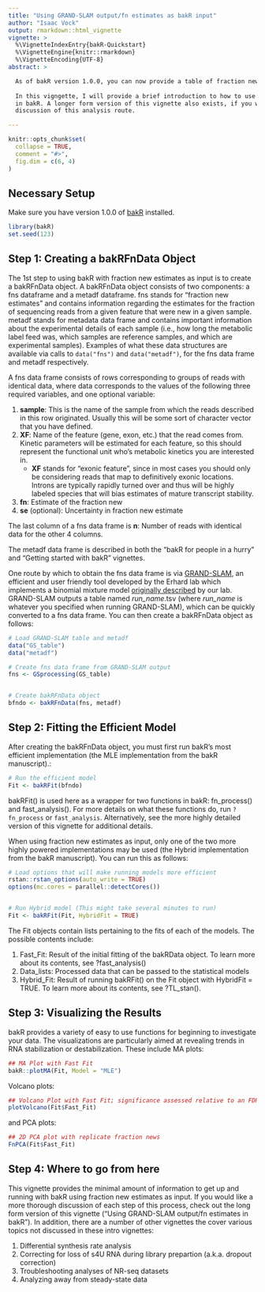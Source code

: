 ```yaml
---
title: "Using GRAND-SLAM output/fn estimates as bakR input"
author: "Isaac Vock"
output: rmarkdown::html_vignette
vignette: >
  %\VignetteIndexEntry{bakR-Quickstart}
  %\VignetteEngine{knitr::rmarkdown}
  %\VignetteEncoding{UTF-8}
abstract: >

  As of bakR version 1.0.0, you can now provide a table of fraction new estimates as input. Tools like   GRAND-SLAM provide such tables, though you can also use your own pipeline for estimating the          fraction of reads that are new in your NR-seq experiments.
  
  In this vigngette, I will provide a brief introduction to how to use this type of alternative input
  in bakR. A longer form version of this vignette also exists, if you would like a more thorough
  discussion of this analysis route.

---
```



```r
knitr::opts_chunk$set(
  collapse = TRUE,
  comment = "#>",
  fig.dim = c(6, 4)
)
```

## Necessary Setup

Make sure you have version 1.0.0 of [bakR](https://simonlabcode.github.io/bakR/index.html) installed. 

```r
library(bakR)
set.seed(123)
```

## Step 1: Creating a bakRFnData Object

The 1st step to using bakR with fraction new estimates as input is to create a bakRFnData object. A bakRFnData object consists of two components: a fns dataframe and a metadf dataframe.
fns stands for "fraction new estimates" and contains information regarding the estimates for the fraction of sequencing reads from a given feature that were new in a given sample. metadf stands
for metadata data frame and contains important information about the
experimental details of each sample (i.e., how long the metabolic label
feed was, which samples are reference samples, and which are experimental
samples). Examples of what these data structures are available via calls to 
`data("fns")` and `data("metadf")`, for the fns data frame and metadf respectively.

A fns data frame consists of rows corresponding to groups of reads with identical
data, where data corresponds to the values of the following three required variables,
and one optional variable:

1. **sample**: This is the name of the sample from which the reads described in this
row originated. Usually this will be some sort of character vector that you have
defined.
1. **XF**: Name of the feature (gene, exon, etc.) that the read comes from. Kinetic parameters will be estimated for each feature, so this should represent the functional unit who's metabolic kinetics you are interested in. 
    * **XF** stands for "exonic feature", since in most cases you        should only be considering reads that map to definitively       exonic locations. Introns are typically rapidly turned          over and thus will be highly labeled species that will          bias estimates of mature transcript stability.
1. **fn**: Estimate of the fraction new
1. **se** (optional): Uncertainty in fraction new estimate
    
The last column of a fns data frame is **n**: Number of reads with identical data for the other 4 columns.

The metadf data frame is described in both the "bakR for people in a hurry" and
"Getting started with bakR" vignettes.

One route by which to obtain the fns data frame is via [GRAND-SLAM](https://academic.oup.com/bioinformatics/article/34/13/i218/5045735), an efficient and user friendly tool developed by the Erhard lab which implements a binomial mixture model [originally described](https://www.nature.com/articles/nmeth.4582#Sec9) by our lab.
GRAND-SLAM outputs a table named *run_name*.tsv (where *run_name* is whatever you specified when running GRAND-SLAM), which can be quickly converted to a fns data frame. You can then create a bakRFnData object as follows:

```r
# Load GRAND-SLAM table and metadf
data("GS_table")
data("metadf")

# Create fns data frame from GRAND-SLAM output
fns <- GSprocessing(GS_table)


# Create bakRFnData object
bfndo <- bakRFnData(fns, metadf)

```

## Step 2: Fitting the Efficient Model

After creating the bakRFnData object, you must first run bakR's most efficient implementation (the MLE implementation from the bakR manuscript).:

```r
# Run the efficient model
Fit <- bakRFit(bfndo)

```

bakRFit() is used here as a wrapper for two functions in bakR: fn_process() and fast_analysis(). For 
more details on what these functions do, run `?fn_process` or `fast_analysis`. Alternatively,
see the more highly detailed version of this vignette for additional details.

When using fraction new estimates as input, only one of the two more highly powered implementations may be used (the Hybrid implementation from the bakR manuscript). You can run this as follows:

```r
# Load options that will make running models more efficient
rstan::rstan_options(auto_write = TRUE)
options(mc.cores = parallel::detectCores())


# Run Hybrid model (This might take several minutes to run)
Fit <- bakRFit(Fit, HybridFit = TRUE)
```

The Fit objects contain lists pertaining to the fits of each of the models. The possible contents include:

1. Fast_Fit: Result of the initial fitting of the bakRData object. To learn more about its contents, see ?fast_analysis()
1. Data_lists: Processed data that can be passed to the statistical models
1. Hybrid_Fit: Result of running bakRFit() on the Fit object with HybridFit = TRUE. To learn more about its contents, see ?TL_stan().

## Step 3: Visualizing the Results

bakR provides a variety of easy to use functions for beginning to investigate your data. The visualizations are particularly aimed at revealing trends in RNA stabilization or destabilization.
These include MA plots:

```r
## MA Plot with Fast Fit
bakR::plotMA(Fit, Model = "MLE")

```

Volcano plots: 

```r
## Volcano Plot with Fast Fit; significance assessed relative to an FDR control of 0.05
plotVolcano(Fit$Fast_Fit)

```

and PCA plots:

```r
## 2D PCA plot with replicate fraction news
FnPCA(Fit$Fast_Fit)

```

## Step 4: Where to go from here

This vignette provides the minimal amount of information to get up and running with bakR using fraction new estimates as input. If you would like a more thorough discussion of each step of this process, check out the long form version of this vignette ("Using GRAND-SLAM output/fn estimates in bakR"). In addition, there are a number of other vignettes the cover various topics not discussed in these intro vignettes:

1. Differential synthesis rate analysis
1. Correcting for loss of s4U RNA during library prepartion (a.k.a. dropout correction)
1. Troubleshooting analyses of NR-seq datasets
1. Analyzing away from steady-state data

